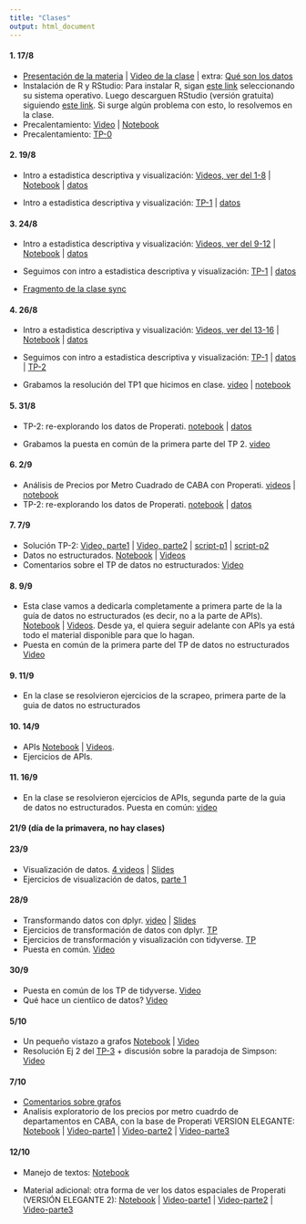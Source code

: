 ```yaml
---
title: "Clases"
output: html_document
---
```

  
#### 1. 17/8

* [Presentación de la materia](https://github.com/guillermosolovey/laboratoriodedatos2021-2C/blob/master/docs/NotebooksTeoricas/Presentacion.pdf) | [Video de la clase](https://youtu.be/xeuQD_5NAEY) | extra: [Qué son los datos](https://youtube.com/playlist?list=PLN2e9R_DoC0SfT6Pnr2umyTw2hL-EVWPT)
* Instalación de R y RStudio: Para instalar R, sigan [este link](http://mirror.fcaglp.unlp.edu.ar/CRAN/) seleccionando su sistema operativo. Luego descarguen RStudio (versión gratuita) siguiendo [este link](https://www.rstudio.com/products/rstudio/download/#download). Si surge algún problema con esto, lo resolvemos en la clase. 
* Precalentamiento: [Video](https://youtube.com/playlist?list=PLq-WhOVzhK9yqiDESHs1x4zjUCDtQtWtp) | [Notebook](./NotebooksTeoricas/HelloR/notebook_HelloR.nb.html)
* Precalentamiento: [TP-0](./TrabajosPracticos/HelloR/ejercicios_HelloR.nb.html)

#### 2. 19/8

* Intro a estadistica descriptiva y visualización: [Videos, ver del 1-8](https://youtube.com/playlist?list=PLq-WhOVzhK9xNqZSIaq8-f1MTKmRswpF7) | [Notebook](./NotebooksTeoricas/Estadistica_Descriptiva/notebook_estadistica_descriptiva.nb.html) | [datos](./NotebooksTeoricas/Estadistica_Descriptiva/ar_properties.csv)
    
* Intro a estadistica descriptiva y visualización: [TP-1](./TrabajosPracticos/Temperaturas/temperatura_ejercicios.nb.html) | [datos](./TrabajosPracticos/Temperaturas/historico_temperaturas.csv)


####  3. 24/8

* Intro a estadistica descriptiva y visualización: [Videos, ver del 9-12](https://youtube.com/playlist?list=PLq-WhOVzhK9xNqZSIaq8-f1MTKmRswpF7) | [Notebook](./NotebooksTeoricas/Estadistica_Descriptiva/notebook_estadistica_descriptiva.nb.html) | [datos](./NotebooksTeoricas/Estadistica_Descriptiva/ar_properties.csv)
    
* Seguimos con intro a estadistica descriptiva y visualización: [TP-1](./TrabajosPracticos/Temperaturas/temperatura_ejercicios.nb.html) | [datos](./TrabajosPracticos/Temperaturas/historico_temperaturas.csv)

* [Fragmento de la clase sync](https://youtu.be/OJ9gP30TwtE)

#### 4. 26/8

* Intro a estadistica descriptiva y visualización: [Videos, ver del 13-16](https://youtube.com/playlist?list=PLq-WhOVzhK9xNqZSIaq8-f1MTKmRswpF7) | [Notebook](./NotebooksTeoricas/Estadistica_Descriptiva/notebook_estadistica_descriptiva.nb.html) | [datos](./NotebooksTeoricas/Estadistica_Descriptiva/ar_properties.csv)
    
* Seguimos con intro a estadistica descriptiva y visualización: [TP-1](./TrabajosPracticos/Temperaturas/temperatura_ejercicios.nb.html) | [datos](./TrabajosPracticos/Temperaturas/historico_temperaturas.csv) |  [TP-2](./TrabajosPracticos/Properarti_EstadisticaDescriptiva/properati_ejercicios.nb.html)

* Grabamos la resolución del TP1 que hicimos en clase. [video](https://youtu.be/c8t_yHLQgp4) | [notebook](./TrabajosPracticos/Temperaturas/temperaturas_ejercicio_resuelto.html)

#### 5. 31/8

* TP-2: re-explorando los datos de Properati. [notebook](./TrabajosPracticos/Properarti_EstadisticaDescriptiva/properati_ejercicios.nb.html) | [datos](./NotebooksTeoricas/Estadistica_Descriptiva/ar_properties.csv)

* Grabamos la puesta en común de la primera parte del TP 2. [video](https://youtu.be/hucTkW-OrvA)

#### 6. 2/9

* Análisis de Precios por Metro Cuadrado de CABA con Properati. [videos](https://youtube.com/playlist?list=PLN2e9R_DoC0RQu0ppINT_wyJY070V2zTr) | [notebook](./NotebooksTeoricas/Espacial_Properati/EDA-Precios-por-Metro-Cuadrado-de-CABA-con-Properatti.html)
* TP-2: re-explorando los datos de Properati. [notebook](./TrabajosPracticos/Properarti_EstadisticaDescriptiva/properati_ejercicios.nb.html) | [datos](./NotebooksTeoricas/Estadistica_Descriptiva/ar_properties.csv)


#### 7. 7/9

* Solución TP-2: [Video, parte1](https://youtu.be/JzoKhBOGFJk) | [Video, parte2](https://youtu.be/Kyr0WjVpgP4) | [script-p1](./TrabajosPracticos/Properati_resuelto/TP2-parte1.R) | [script-p2](./TrabajosPracticos/Properati_resuelto/TP2-parte2.R)
* Datos no estructurados. [Notebook](./NotebooksTeoricas/No_Estructurados_APIs/notebook_NS_apis.nb.html) | [Videos](https://youtube.com/playlist?list=PLmKafz8lJ_AXM7uxhasLR665ZqWlpC6RD)
* Comentarios sobre el TP de datos no estructurados: [Video](https://youtu.be/-XhcaSOGxXM)

#### 8. 9/9

* Esta clase vamos a dedicarla completamente a primera parte de la la guía de datos no estructurados (es decir, no a la parte de APIs). [Notebook](./NotebooksTeoricas/No_Estructurados_APIs/notebook_NS_apis.nb.html)  | [Videos](https://youtube.com/playlist?list=PLmKafz8lJ_AXM7uxhasLR665ZqWlpC6RD). Desde ya, el quiera seguir adelante con APIs ya está todo el material disponible para que lo hagan.
* Puesta en común de la primera parte del TP de datos no estructurados [Video](https://youtu.be/0jnWDETakVc)

#### 9. 11/9

* En la clase se resolvieron ejercicios de la scrapeo, primera parte de la guia de datos no estructurados

#### 10. 14/9

* APIs [Notebook](./NotebooksTeoricas/No_Estructurados_APIs/notebook_NS_apis.nb.html)  | [Videos](https://youtube.com/playlist?list=PLmKafz8lJ_AXM7uxhasLR665ZqWlpC6RD).
* Ejercicios de APIs. 

#### 11. 16/9

* En la clase se resolvieron ejercicios de APIs, segunda parte de la guia de datos no estructurados. Puesta en común: [video](https://youtu.be/jzwiAXzeRus)

#### 21/9 (día de la primavera, no hay clases)

#### 23/9 

* Visualización de datos. [4 videos](https://youtube.com/playlist?list=PLoRRdiqaH8sGK7H3vSaCcm5Aamg1gPfpp) | [Slides](https://docs.google.com/presentation/d/1yRIUasD-uEYOar0LAEFR_rD5Du3k4lFzU1M5mrfFXDQ/edit?usp=sharing)
* Ejercicios de visualización de datos, [parte 1](./TrabajosPracticos/Visualizacion1/TP4-Visualizacion.nb.html)


#### 28/9 

* Transformando datos con dplyr. [video](https://youtu.be/7kthnDAo9Vg) | [Slides](https://docs.google.com/presentation/d/1301HTmQV5mb11dXVyoo5KeRdu-HtuMOx88MtKN5zedI/edit?usp=sharing)
* Ejercicios de transformación de datos con dplyr. [TP](./TrabajosPracticos/Tidyverse2/TP-dplyr.nb.html)
* Ejercicios de transformación y visualización con tidyverse. [TP](./TrabajosPracticos/Tidyverse3/TP-tidy.html)
* Puesta en común. [Video](https://youtu.be/Gqbu-9fyt3o)


#### 30/9 

* Puesta en común de los TP de tidyverse. [Video](https://youtu.be/cYe5YM-f2T8)
* Qué hace un cientíico de datos? [Video](https://youtu.be/cYe5YM-f2T8?t=2150)


#### 5/10 

* Un pequeño vistazo a grafos [Notebook](./NotebooksTeoricas/Grafos/notebook_grafos.nb.html) | [Video](https://youtube.com/playlist?list=PLq-WhOVzhK9zNcO-QaOWWY18c-e_QVuwq)
* Resolución Ej 2 del [TP-3](./TrabajosPracticos/Visualizacion1/TP4-Visualizacion.nb.html) + discusión sobre
la paradoja de Simpson: [Video](https://youtu.be/3ygLXop_Nqc)



#### 7/10 

* [Comentarios sobre grafos](https://youtu.be/hDJGNjWC3Iw)
* Analisis exploratorio de los precios por metro cuadrdo de departamentos en CABA, con la base de Properati VERSION ELEGANTE: [Notebook](./NotebooksTeoricas/Espacial_Properati_v2/EDA_Properati_v2.html) | [Video-parte1](https://youtu.be/QPnWb5IUZIs) | [Video-parte2](https://youtu.be/n4LlZoWcrbE) | [Video-parte3](https://youtu.be/s2FaiaH9h30)


#### 12/10 

* Manejo de textos: [Notebook](./NotebooksTeoricas/Textos/manejo_textos.html)


* Material adicional: otra forma de ver los datos espaciales de Properati 
(VERSIÓN ELEGANTE 2): [Notebook](./NotebooksTeoricas/Espacial_Properati_v2/EDA_Properati_v3.html) | [Video-parte1](https://youtu.be/t30wAtJAeRc) | [Video-parte2](https://youtu.be/A4zOvXpZOeo) | [Video-parte3](https://youtu.be/SVwW6DfpWLc)







